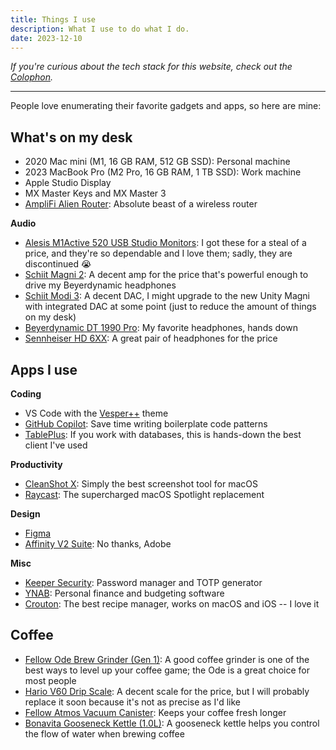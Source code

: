 ```yaml
---
title: Things I use
description: What I use to do what I do.
date: 2023-12-10
---
```


_If you're curious about the tech stack for this website, check out the [Colophon](/colophon)._

---

People love enumerating their favorite gadgets and apps, so here are mine:

## What's on my desk

- 2020 Mac mini (M1, 16 GB RAM, 512 GB SSD): Personal machine
- 2023 MacBook Pro (M2 Pro, 16 GB RAM, 1 TB SSD): Work machine
- Apple Studio Display
- MX Master Keys and MX Master 3
- [AmpliFi Alien Router](https://store.amplifi.com/products/amplifi-alien): Absolute beast of a wireless router

**Audio**

- [Alesis M1Active 520 USB Studio Monitors](https://www.alesis.com/products/view/m1active-520-usb): I got these for a steal of a price, and they're so dependable and I love them; sadly, they are discontinued 😭
- [Schiit Magni 2](https://www.schiit.com/products/magni-unity): A decent amp for the price that's powerful enough to drive my Beyerdynamic headphones
- [Schiit Modi 3](https://www.schiit.com/products/modi-plus): A decent DAC, I might upgrade to the new Unity Magni with integrated DAC at some point (just to reduce the amount of things on my desk)
- [Beyerdynamic DT 1990 Pro](https://north-america.beyerdynamic.com/dt-1990-pro.html): My favorite headphones, hands down
- [Sennheiser HD 6XX](https://drop.com/buy/massdrop-sennheiser-hd6xx): A great pair of headphones for the price

## Apps I use

**Coding**

- VS Code with the [Vesper++](https://marketplace.visualstudio.com/items?itemName=Obstinate.vesper-pp) theme
- [GitHub Copilot](https://github.com/features/copilot): Save time writing boilerplate code patterns
- [TablePlus](https://tableplus.com/): If you work with databases, this is hands-down the best client I've used

**Productivity**

- [CleanShot X](https://cleanshot.com): Simply the best screenshot tool for macOS
- [Raycast](https://raycast.com): The supercharged macOS Spotlight replacement

**Design**

- [Figma](https://figma.com)
- [Affinity V2 Suite](https://affinity.serif.com/en-us/affinity-pricing/): No thanks, Adobe

**Misc**

- [Keeper Security](https://www.keepersecurity.com/): Password manager and TOTP generator
- [YNAB](https://ynab.com/referral/?ref=DieZ_pENXK3UKc-U): Personal finance and budgeting software
- [Crouton](https://crouton.app/): The best recipe manager, works on macOS and iOS -- I love it

## Coffee

- [Fellow Ode Brew Grinder (Gen 1)](https://fellowproducts.com/products/ode-brew-grinder): A good coffee grinder is one of the best ways to level up your coffee game; the Ode is a great choice for most people
- [Hario V60 Drip Scale](https://www.hario-usa.com/collections/scales/products/v60-drip-scale): A decent scale for the price, but I will probably replace it soon because it's not as precise as I'd like
- [Fellow Atmos Vacuum Canister](https://fellowproducts.com/products/atmos-vacuum-canister): Keeps your coffee fresh longer
- [Bonavita Gooseneck Kettle (1.0L)](https://bonavita.co/products/1-0l-variable-temperature-kettle): A gooseneck kettle helps you control the flow of water when brewing coffee
